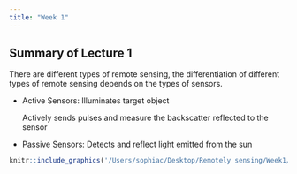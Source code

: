 ```yaml
---
title: "Week 1"
---
```


## Summary of Lecture 1

There are different types of remote sensing, the differentiation of different types of remote sensing depends on the types of sensors.

-   Active Sensors: Illuminates target object

    Actively sends pulses and measure the backscatter reflected to the sensor

-   Passive Sensors: Detects and reflect light emitted from the sun

```r
knitr::include_graphics('/Users/sophiac/Desktop/Remotely sensing/Week1/qgis.png')
```

\
